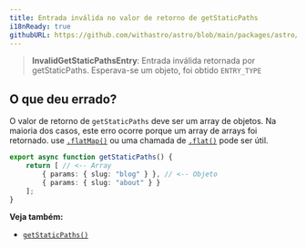 ```yaml
---
title: Entrada inválida no valor de retorno de getStaticPaths
i18nReady: true
githubURL: https://github.com/withastro/astro/blob/main/packages/astro/src/core/errors/errors-data.ts
---
```


> **InvalidGetStaticPathsEntry**: Entrada inválida retornada por getStaticPaths. Esperava-se um objeto, foi obtido `ENTRY_TYPE`

## O que deu errado?
O valor de retorno de `getStaticPaths` deve ser um array de objetos. Na maioria dos casos, este erro ocorre porque um array de arrays foi retornado. use [`.flatMap()`](https://developer.mozilla.org/en-US/docs/Web/JavaScript/Reference/Global_Objects/Array/flatMap) ou uma chamada de [`.flat()`](https://developer.mozilla.org/en-US/docs/Web/JavaScript/Reference/Global_Objects/Array/flat) pode ser útil.

```ts title="pages/blog/[id].astro"
export async function getStaticPaths() {
	return [ // <-- Array
		{ params: { slug: "blog" } }, // <-- Objeto
		{ params: { slug: "about" } }
	];
}
```

**Veja também:**
-  [`getStaticPaths()`](/pt-br/reference/api-reference/#getstaticpaths)